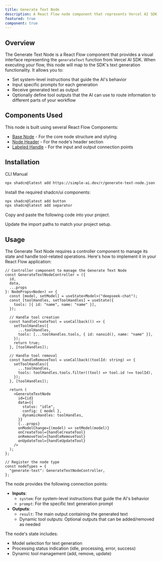 ```yaml
---
title: Generate Text Node
description: A React Flow node component that represents Vercel AI SDK's text generation capabilities, featuring system instructions, prompts, and optional tool outputs
featured: true
component: true
---
```


<ComponentPreview name="generate-text-node-demo" description="An example of a Generate Text node with model selection and dynamic tool outputs" componentContainerClassName="p-0" />

## Overview

The Generate Text Node is a React Flow component that provides a visual interface representing the `generateText` function from Vercel AI SDK. When executing your flow, this node will map to the SDK's text generation functionality. It allows you to:

- Set system-level instructions that guide the AI's behavior
- Input specific prompts for each generation
- Receive generated text as output
- Optionally define tool outputs that the AI can use to route information to different parts of your workflow

## Components Used

This node is built using several React Flow Components:
- [Base Node](https://reactflow.dev/components/nodes/base-node) - For the core node structure and styling
- [Node Header](https://reactflow.dev/components/nodes/node-header) - For the node's header section
- [Labeled Handle](https://reactflow.dev/components/handles/labeled-handle) - For the input and output connection points

## Installation

<Tabs defaultValue="cli">

<TabsList>
  <TabsTrigger value="cli">CLI</TabsTrigger>
  <TabsTrigger value="manual">Manual</TabsTrigger>
</TabsList>

<TabsContent value="cli">

```bash
npx shadcn@latest add https://simple-ai.dev/r/generate-text-node.json
```

</TabsContent>

<TabsContent value="manual">

<Steps>

<Step>Install the required shadcn/ui components:</Step>

```bash
npx shadcn@latest add button
npx shadcn@latest add separator
```

<Step>Copy and paste the following code into your project.</Step>

<ComponentSource name="generate-text-node" />

<Step>Update the import paths to match your project setup.</Step>

</Steps>

</TabsContent>

</Tabs>

## Usage

The Generate Text Node requires a controller component to manage its state and handle tool-related operations. Here's how to implement it in your React Flow application:

```tsx
// Controller component to manage the Generate Text Node
const GenerateTextNodeController = ({
  id,
  data,
  ...props
}: NodeProps<Node>) => {
  const [model, setModel] = useState<Model>("deepseek-chat");
  const [toolHandles, setToolHandles] = useState({
    tools: [{ id: "name", name: "name" }],
  });

  // Handle tool creation
  const handleCreateTool = useCallback(() => {
    setToolHandles({
      ...toolHandles,
      tools: [...toolHandles.tools, { id: nanoid(), name: "name" }],
    });
    return true;
  }, [toolHandles]);

  // Handle tool removal
  const handleRemoveTool = useCallback((toolId: string) => {
    setToolHandles({
      ...toolHandles,
      tools: toolHandles.tools.filter((tool) => tool.id !== toolId),
    });
  }, [toolHandles]);

  return (
    <GenerateTextNode
      id={id}
      data={{
        status: "idle",
        config: { model },
        dynamicHandles: toolHandles,
      }}
      {...props}
      onModelChange={(model) => setModel(model)}
      onCreateTool={handleCreateTool}
      onRemoveTool={handleRemoveTool}
      onUpdateTool={handleUpdateTool}
    />
  );
};

// Register the node type
const nodeTypes = {
  "generate-text": GenerateTextNodeController,
};
```

The node provides the following connection points:

- **Inputs**:
  - `system`: For system-level instructions that guide the AI's behavior
  - `prompt`: For the specific text generation prompt
- **Outputs**:
  - `result`: The main output containing the generated text
  - Dynamic tool outputs: Optional outputs that can be added/removed as needed

The node's state includes:
- Model selection for text generation
- Processing status indication (idle, processing, error, success)
- Dynamic tool management (add, remove, update)
